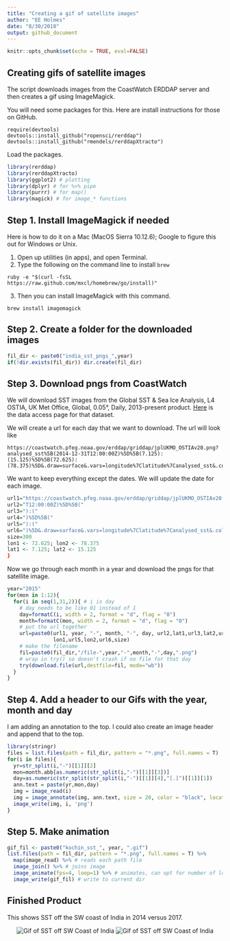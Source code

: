 ```yaml
---
title: "Creating a gif of satellite images"
author: "EE Holmes"
date: "8/30/2018"
output: github_document
---
```


```r
knitr::opts_chunk$set(echo = TRUE, eval=FALSE)
```

## Creating gifs of satellite images

The script downloads images from the CoastWatch ERDDAP server and then creates a gif using ImageMagick.

You will need some packages for this.  Here are install instructions for those on GitHub.
```
require(devtools)
devtools::install_github("ropensci/rerddap")
devtools::install_github("rmendels/rerddapXtracto") 
```


Load the packages.  
```r
library(rerddap)
library(rerddapXtracto)
library(ggplot2) # plotting
library(dplyr) # for %>% pipe
library(purrr) # for map()
library(magick) # for image_* functions
```

## Step 1. Install ImageMagick if needed

Here is how to do it on a Mac (MacOS Sierra 10.12.6); Google to figure this out for Windows or Unix.

1. Open up utilities (in apps), and open Terminal.  
2. Type the following on the command line to install `brew`
```
ruby -e "$(curl -fsSL https://raw.github.com/mxcl/homebrew/go/install)"
```
3. Then you can install ImageMagick with this command.
```
brew install imagemagick
```

## Step 2. Create a folder for the downloaded images

```r
fil_dir <- paste0("india_sst_pngs_",year)
if(!dir.exists(fil_dir)) dir.create(fil_dir)
```

## Step 3. Download pngs from CoastWatch

We will download SST images from the Global SST & Sea Ice Analysis, L4 OSTIA, UK Met Office, Global, 0.05°, Daily, 
2013-present product.  [Here](https://coastwatch.pfeg.noaa.gov/erddap/griddap/jplUKMO_OSTIAv20.html) is the data access page for that dataset.

We will create a url for each day that we want to download.  The url will look like

```
https://coastwatch.pfeg.noaa.gov/erddap/griddap/jplUKMO_OSTIAv20.png?analysed_sst%5B(2014-12-31T12:00:00Z)%5D%5B(7.125):(15.125)%5D%5B(72.625):(78.375)%5D&.draw=surface&.vars=longitude%7Clatitude%7Canalysed_sst&.colorBar=%7C%7C%7C24%7C34%7C&.bgColor=0xffccccff&.trim=0&.size=300
```

We want to keep everything except the dates.  We will update the date for each image.

```r
url1="https://coastwatch.pfeg.noaa.gov/erddap/griddap/jplUKMO_OSTIAv20.png?analysed_sst%5B("
url2="T12:00:00Z)%5D%5B("
url3="):("
url4=")%5D%5B("
url5="):("
url6=")%5D&.draw=surface&.vars=longitude%7Clatitude%7Canalysed_sst&.colorBar=%7C%7C%7C24%7C34%7C&.bgColor=0xffccccff&.trim=0&.size="
size=300
lon1 <- 72.625; lon2 <- 78.375
lat1 <- 7.125; lat2 <- 15.125
}
```

Now we go through each month in a year and download the pngs for that satellite image.

```r
year="2015"
for(mon in 1:12){
  for(i in seq(1,31,2)){ # i is day
    # day needs to be like 01 instead of 1
    day=formatC(i, width = 2, format = "d", flag = "0")
    month=formatC(mon, width = 2, format = "d", flag = "0")
    # put the url together
    url=paste0(url1, year, "-", month, "-", day, url2,lat1,url3,lat2,url4,
               lon1,url5,lon2,url6,size)
    # make the filename
    fil=paste0(fil_dir,"/file-",year,"-",month,"-",day,".png")
    # wrap in try() so doesn't crash if no file for that day
    try(download.file(url,destfile=fil, mode="wb"))
  }
}
```

## Step 4. Add a header to our Gifs with the year, month and day

I am adding an annotation to the top.  I could also create an image header and append that to the top.

```r
library(stringr)
files = list.files(path = fil_dir, pattern = "*.png", full.names = T)
for(i in files){
  yr=str_split(i,"-")[[1]][2]
  mon=month.abb[as.numeric(str_split(i,"-")[[1]][3])]
  day=as.numeric(str_split(str_split(i,"-")[[1]][4],"[.]")[[1]][1])
  ann.text = paste(yr,mon,day)
  img = image_read(i)
  img = image_annotate(img, ann.text, size = 20, color = "black", location = "+130+0")
  image_write(img, i, 'png')  
}
```
  
## Step 5. Make animation

```r
gif_fil <- paste0("kochin_sst_", year, ".gif")
list.files(path = fil_dir, pattern = "*.png", full.names = T) %>% 
  map(image_read) %>% # reads each path file
  image_join() %>% # joins image
  image_animate(fps=4, loop=1) %>% # animates, can opt for number of loops
  image_write(gif_fil) # write to current dir
```

## Finished Product

This shows SST off the SW coast of India in 2014 versus 2017.

<div style="text-align:center" markdown="1">

![Gif of SST off SW Coast of India](kochin_sst_2014.gif) ![Gif of SST off SW Coast of India](kochin_sst_2017.gif)

</div>



